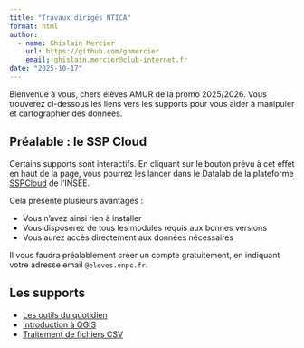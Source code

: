```yaml
---
title: "Travaux dirigés NTICA"
format: html
author:
  - name: Ghislain Mercier
    url: https://github.com/ghmercier
    email: ghislain.mercier@club-internet.fr
date: "2025-10-17"
---
```


Bienvenue à vous, chers élèves AMUR de la promo 2025/2026. Vous trouverez
ci-dessous les liens vers les supports pour vous aider à manipuler et 
cartographier des données. 

## Préalable : le SSP Cloud

Certains supports sont interactifs. En cliquant sur le bouton prévu à cet effet
en haut de la page, vous pourrez les lancer dans le Datalab de la plateforme
[SSPCloud](https://datalab.sspcloud.fr/) de l'INSEE. 

Cela présente plusieurs avantages : 

- Vous n'avez ainsi rien à installer
- Vous disposerez de tous les modules requis aux bonnes versions
- Vous aurez accès directement aux données nécessaires 

Il vous faudra préalablement créer un compte gratuitement, en indiquant votre
adresse email `@eleves.enpc.fr`.

## Les supports 

- [Les outils du quotidien](/chapters/outils-quotidiens.html)
- [Introduction à QGIS](/chapters/qgis-intro.html)
- [Traitement de fichiers CSV](/chapters/chapter1.html)
